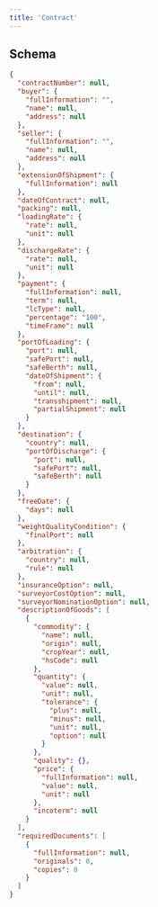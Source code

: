 ---
title: 'Contract'
---

## Schema
```json
{
  "contractNumber": null,
  "buyer": {
    "fullInformation": "",
    "name": null,
    "address": null
  },
  "seller": {
    "fullInformation": "",
    "name": null,
    "address": null
  },
  "extensionOfShipment": {
    "fullInformation": null
  },
  "dateOfContract": null,
  "packing": null,
  "loadingRate": {
    "rate": null,
    "unit": null
  },
  "dischargeRate": {
    "rate": null,
    "unit": null
  },
  "payment": {
    "fullInformation": null,
    "term": null,
    "lcType": null,
    "percentage": "100",
    "timeFrame": null
  },
  "portOfLoading": {
    "port": null,
    "safePort": null,
    "safeBerth": null,
    "dateOfShipment": {
      "from": null,
      "until": null,
      "transshipment": null,
      "partialShipment": null
    }
  },
  "destination": {
    "country": null,
    "portOfDischarge": {
      "port": null,
      "safePort": null,
      "safeBerth": null
    }
  },
  "freeDate": {
    "days": null
  },
  "weightQualityCondition": {
    "finalPort": null
  },
  "arbitration": {
    "country": null,
    "rule": null
  },
  "insuranceOption": null,
  "surveyorCostOption": null,
  "surveyorNominationOption": null,
  "descriptionOfGoods": [
    {
      "commodity": {
        "name": null,
        "origin": null,
        "cropYear": null,
        "hsCode": null
      },
      "quantity": {
        "value": null,
        "unit": null,
        "tolerance": {
          "plus": null,
          "minus": null,
          "unit": null,
          "option": null
        }
      },
      "quality": {},
      "price": {
        "fullInformation": null,
        "value": null,
        "unit": null
      },
      "incoterm": null
    }
  ],
  "requiredDocuments": [
    {
      "fullInformation": null,
      "originals": 0,
      "copies": 0
    }
  ]
}
```
